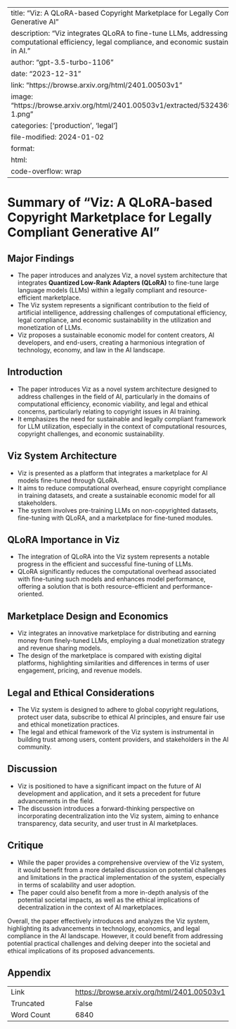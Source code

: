
---
title: "Viz: A QLoRA-based Copyright Marketplace for Legally Compliant Generative AI"
description: "Viz integrates QLoRA to fine-tune LLMs, addressing computational efficiency, legal compliance, and economic sustainability in AI."
author: "gpt-3.5-turbo-1106"
date: "2023-12-31"
link: "https://browse.arxiv.org/html/2401.00503v1"
image: "https://browse.arxiv.org/html/2401.00503v1/extracted/5324369/viz-1.png"
categories: ['production', 'legal']
file-modified: 2024-01-02
format:
  html:
    code-overflow: wrap
---

# Summary of "Viz: A QLoRA-based Copyright Marketplace for Legally Compliant Generative AI"

## Major Findings
- The paper introduces and analyzes Viz, a novel system architecture that integrates **Quantized Low-Rank Adapters (QLoRA)** to fine-tune large language models (LLMs) within a legally compliant and resource-efficient marketplace.
- The Viz system represents a significant contribution to the field of artificial intelligence, addressing challenges of computational efficiency, legal compliance, and economic sustainability in the utilization and monetization of LLMs.
- Viz proposes a sustainable economic model for content creators, AI developers, and end-users, creating a harmonious integration of technology, economy, and law in the AI landscape.

## Introduction
- The paper introduces Viz as a novel system architecture designed to address challenges in the field of AI, particularly in the domains of computational efficiency, economic viability, and legal and ethical concerns, particularly relating to copyright issues in AI training.
- It emphasizes the need for sustainable and legally compliant framework for LLM utilization, especially in the context of computational resources, copyright challenges, and economic sustainability.

## Viz System Architecture
- Viz is presented as a platform that integrates a marketplace for AI models fine-tuned through QLoRA.
- It aims to reduce computational overhead, ensure copyright compliance in training datasets, and create a sustainable economic model for all stakeholders.
- The system involves pre-training LLMs on non-copyrighted datasets, fine-tuning with QLoRA, and a marketplace for fine-tuned modules.

## QLoRA Importance in Viz
- The integration of QLoRA into the Viz system represents a notable progress in the efficient and successful fine-tuning of LLMs.
- QLoRA significantly reduces the computational overhead associated with fine-tuning such models and enhances model performance, offering a solution that is both resource-efficient and performance-oriented.

## Marketplace Design and Economics
- Viz integrates an innovative marketplace for distributing and earning money from finely-tuned LLMs, employing a dual monetization strategy and revenue sharing models.
- The design of the marketplace is compared with existing digital platforms, highlighting similarities and differences in terms of user engagement, pricing, and revenue models.

## Legal and Ethical Considerations
- The Viz system is designed to adhere to global copyright regulations, protect user data, subscribe to ethical AI principles, and ensure fair use and ethical monetization practices.
- The legal and ethical framework of the Viz system is instrumental in building trust among users, content providers, and stakeholders in the AI community.

## Discussion
- Viz is positioned to have a significant impact on the future of AI development and application, and it sets a precedent for future advancements in the field.
- The discussion introduces a forward-thinking perspective on incorporating decentralization into the Viz system, aiming to enhance transparency, data security, and user trust in AI marketplaces.

## Critique
- While the paper provides a comprehensive overview of the Viz system, it would benefit from a more detailed discussion on potential challenges and limitations in the practical implementation of the system, especially in terms of scalability and user adoption.
- The paper could also benefit from a more in-depth analysis of the potential societal impacts, as well as the ethical implications of decentralization in the context of AI marketplaces.

Overall, the paper effectively introduces and analyzes the Viz system, highlighting its advancements in technology, economics, and legal compliance in the AI landscape. However, it could benefit from addressing potential practical challenges and delving deeper into the societal and ethical implications of its proposed advancements.

## Appendix

|          |          |
|----------|----------|
| Link     | [https://browse.arxiv.org/html/2401.00503v1](https://browse.arxiv.org/html/2401.00503v1)       |
| Truncated       | False       |
| Word Count       | 6840       |